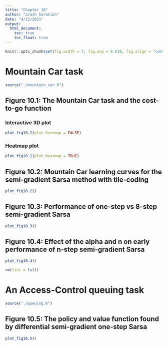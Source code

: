 ```yaml
---
title: "Chapter 10"
author: "arash haratian"
date: "4/15/2021"
output: 
  html_document:
    toc: true
    toc_float: true
---
```



```r
knitr::opts_chunk$set(fig.width = 7, fig.asp = 0.618, fig.align = "center")
```


# Mountain Car task

```r
source("./mountain_car.R")
```


## Figure 10.1: The Mountain Car task and the cost-to-go function


### Interactive 3D plot

```r
plot_fig10.1(plot_heatmap = FALSE)
```

### Heatmap plot

```r
plot_fig10.1(plot_heatmap = TRUE)
```



## Figure 10.2: Mountain Car learning curves for the semi-gradient Sarsa method with tile-coding

```r
plot_fig10.2()
```


## Figure 10.3: Performance of one-step vs 8-step semi-gradient Sarsa

```r
plot_fig10.3()
```



## Figure 10.4: Effect of the alpha and n on early performance of n-step semi-gradient Sarsa

```r
plot_fig10.4()
```



```r
rm(list = ls())
```


# An Access-Control queuing task

```r
source("./queuing.R")
```

## Figure 10.5: The policy and value function found by differential semi-gradient one-step Sarsa


```r
plot_fig10.5()
```
